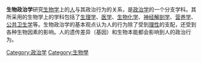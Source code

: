 '''生物政治学'''研究[[生物学|生物学]]上的[[人|人]]与其政治行为的关系，是[[政治学|政治学]]的一个分支学科。其所采用的生物学上的学科包括了[[生理学|生理学]]、[[医学|医学]]、[[生物化学|生物化学]]、[[神经解剖学|神经解剖学]]、[[营养学|营养学]]、[[公共卫生学|公共卫生学]]等。生物政治学的基本观点认为人的行为除了受到[[理性|理性]]的支配，还受到各种生物因素的影响。人的遗传差异（基因）和生物本能都会影响到人的政治行为。

[[Category:政治学|Category:政治学]]
[[Category:生物學|Category:生物學]]